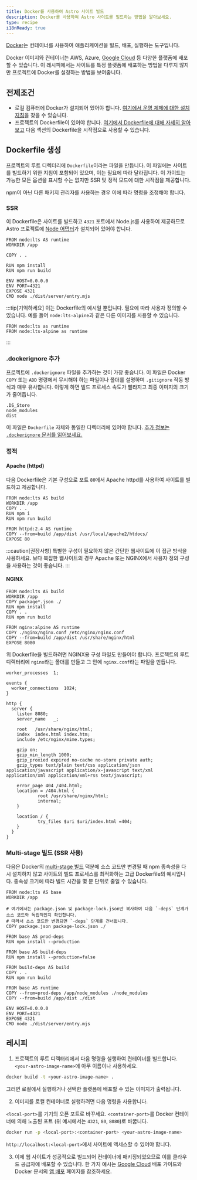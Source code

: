 ```yaml
---
title: Docker를 사용하여 Astro 사이트 빌드
description: Docker를 사용하여 Astro 사이트를 빌드하는 방법을 알아보세요.
type: recipe
i18nReady: true
---
```


[Docker](https://docker.com)는 컨테이너를 사용하여 애플리케이션을 빌드, 배포, 실행하는 도구입니다.

Docker 이미지와 컨테이너는 AWS, Azure, [Google Cloud](/ko/guides/deploy/google-cloud/#cloud-run-ssr-및-정적) 등 다양한 플랫폼에 배포할 수 있습니다. 이 레시피에서는 사이트를 특정 플랫폼에 배포하는 방법을 다루지 않지만 프로젝트에 Docker를 설정하는 방법을 보여줍니다.

## 전제조건

- 로컬 컴퓨터에 Docker가 설치되어 있어야 합니다. [여기에서 운영 체제에 대한 설치 지침](https://docs.docker.com/get-docker/)을 찾을 수 있습니다.
- 프로젝트의 Dockerfile이 있어야 합니다. [여기에서 Dockerfile에 대해 자세히 알아보고](https://docs.docker.com/engine/reference/builder/) 다음 섹션의 Dockerfile을 시작점으로 사용할 수 있습니다.

## Dockerfile 생성

프로젝트의 루트 디렉터리에 `Dockerfile`이라는 파일을 만듭니다. 이 파일에는 사이트를 빌드하기 위한 지침이 포함되어 있으며, 이는 필요에 따라 달라집니다. 이 가이드는 가능한 모든 옵션을 표시할 수는 없지만 SSR 및 정적 모드에 대한 시작점을 제공합니다.

npm이 아닌 다른 패키지 관리자를 사용하는 경우 이에 따라 명령을 조정해야 합니다.

### SSR

이 Dockerfile은 사이트를 빌드하고 `4321` 포트에서 Node.js를 사용하여 제공하므로 Astro 프로젝트에 [Node 어댑터](/ko/guides/integrations-guide/node/)가 설치되어 있어야 합니다.

```docker title="Dockerfile"
FROM node:lts AS runtime
WORKDIR /app

COPY . .

RUN npm install
RUN npm run build

ENV HOST=0.0.0.0
ENV PORT=4321
EXPOSE 4321
CMD node ./dist/server/entry.mjs
```

:::tip[기억하세요]
이는 Dockerfile의 예시일 뿐입니다. 필요에 따라 사용자 정의할 수 있습니다. 예를 들어 `node:lts-alpine`과 같은 다른 이미지를 사용할 수 있습니다.

```docker title="Dockerfile" del={1} add={2}
FROM node:lts as runtime
FROM node:lts-alpine as runtime
```
:::

### .dockerignore 추가

프로젝트에 `.dockerignore` 파일을 추가하는 것이 가장 좋습니다. 이 파일은 Docker `COPY` 또는 `ADD` 명령에서 무시해야 하는 파일이나 폴더를 설명하며 `.gitignore` 작동 방식과 매우 유사합니다. 이렇게 하면 빌드 프로세스 속도가 빨라지고 최종 이미지의 크기가 줄어듭니다.

```docker title=".dockerignore"
.DS_Store
node_modules
dist
```

이 파일은 `Dockerfile` 자체와 동일한 디렉터리에 있어야 합니다. [추가 정보는 `.dockerignore` 문서를 읽어보세요.](https://docs.docker.com/engine/reference/builder/#dockerignore-file)

### 정적

#### Apache (httpd)

다음 Dockerfile은 기본 구성으로 포트 `80`에서 Apache httpd를 사용하여 사이트를 빌드하고 제공합니다.

```docker title="Dockerfile"
FROM node:lts AS build
WORKDIR /app
COPY . .
RUN npm i
RUN npm run build

FROM httpd:2.4 AS runtime
COPY --from=build /app/dist /usr/local/apache2/htdocs/
EXPOSE 80
```

:::caution[권장사항]
특별한 구성이 필요하지 않은 간단한 웹사이트에 이 접근 방식을 사용하세요. 보다 복잡한 웹사이트의 경우 Apache 또는 NGINX에서 사용자 정의 구성을 사용하는 것이 좋습니다.
:::

#### NGINX

```docker title="Dockerfile"
FROM node:lts AS build
WORKDIR /app
COPY package*.json ./
RUN npm install
COPY . .
RUN npm run build

FROM nginx:alpine AS runtime
COPY ./nginx/nginx.conf /etc/nginx/nginx.conf
COPY --from=build /app/dist /usr/share/nginx/html
EXPOSE 8080
```

위 Dockerfile을 빌드하려면 NGINX용 구성 파일도 만들어야 합니다. 프로젝트의 루트 디렉터리에 `nginx`라는 폴더를 만들고 그 안에 `nginx.conf`라는 파일을 만듭니다.

```nginx title="nginx.conf"
worker_processes  1;

events {
  worker_connections  1024;
}

http {
  server {
    listen 8080;
    server_name   _;

    root   /usr/share/nginx/html;
    index  index.html index.htm;
    include /etc/nginx/mime.types;

    gzip on;
    gzip_min_length 1000;
    gzip_proxied expired no-cache no-store private auth;
    gzip_types text/plain text/css application/json application/javascript application/x-javascript text/xml application/xml application/xml+rss text/javascript;

    error_page 404 /404.html;
    location = /404.html {
            root /usr/share/nginx/html;
            internal;
    }

    location / {
            try_files $uri $uri/index.html =404;
    }
  }
}
```

### Multi-stage 빌드 (SSR 사용)

다음은 Docker의 [multi-stage 빌드](https://docs.docker.com/build/building/multi-stage/) 덕분에 소스 코드만 변경될 때 npm 종속성을 다시 설치하지 않고 사이트의 빌드 프로세스를 최적화하는 고급 Dockerfile의 예시입니다. 종속성 크기에 따라 빌드 시간을 몇 분 단위로 줄일 수 있습니다.

```docker title="Dockerfile"
FROM node:lts AS base
WORKDIR /app

# 여기에서는 package.json 및 package-lock.json만 복사하여 다음 `-deps` 단계가 소스 코드와 독립적인지 확인합니다.
# 따라서 소스 코드만 변경되면 `-deps` 단계를 건너뜁니다.
COPY package.json package-lock.json ./

FROM base AS prod-deps
RUN npm install --production

FROM base AS build-deps
RUN npm install --production=false

FROM build-deps AS build
COPY . .
RUN npm run build

FROM base AS runtime
COPY --from=prod-deps /app/node_modules ./node_modules
COPY --from=build /app/dist ./dist

ENV HOST=0.0.0.0
ENV PORT=4321
EXPOSE 4321
CMD node ./dist/server/entry.mjs
```

## 레시피

1. 프로젝트의 루트 디렉터리에서 다음 명령을 실행하여 컨테이너를 빌드합니다. `<your-astro-image-name>`에 아무 이름이나 사용하세요.

```bash
docker build -t <your-astro-image-name> .
```

그러면 로컬에서 실행하거나 선택한 플랫폼에 배포할 수 있는 이미지가 출력됩니다.

2. 이미지를 로컬 컨테이너로 실행하려면 다음 명령을 사용합니다.

`<local-port>`를 기기의 오픈 포트로 바꾸세요. `<container-port>`를 Docker 컨테이너에 의해 노출된 포트 (위 예시에서는 `4321`, `80`, `8080`)로 바꿉니다.

```bash
docker run -p <local-port>:<container-port> <your-astro-image-name>
```

`http://localhost:<local-port>`에서 사이트에 액세스할 수 있어야 합니다.

3. 이제 웹 사이트가 성공적으로 빌드되어 컨테이너에 패키징되었으므로 이를 클라우드 공급자에 배포할 수 있습니다. 한 가지 예시는 [Google Cloud](/ko/guides/deploy/google-cloud/#cloud-run-ssr-및-정적) 배포 가이드와 Docker 문서의 [앱 배포](https://docs.docker.com/language/nodejs/deploy/) 페이지를 참조하세요.